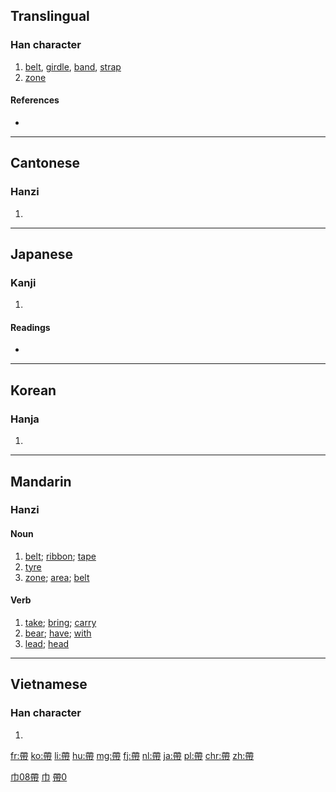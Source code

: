 {{also|带|帯}}
==Translingual==

===Han character===
{{Han char|rn=50|rad=巾|as=08|sn=11|four=4422<sub>7</sub>|canj=大心月中月 (KPBLB)}}

# [[belt]], [[girdle]], [[band]], [[strap]]
# [[zone]]

====References====
* {{Han ref|kx=0333.060|dkj=08950|dj=0639.080|hdz=10742.120|uh=5E36|ud=24118|bh=B161|bd=45409}}

----

==Cantonese==

===Hanzi===
{{yue-hanzi|jyut=[[daai2]], [[daai3]]|y=daai2, daai3}}

# {{defn|lang=yue|sort=巾08}}

----

==Japanese==
{{ja-forms|[[帯]]|[[带]]|[[帶]]}}
===Kanji===
{{ja-kanji|grade=|rs=巾08}}

# {{defn|lang=ja|sort=巾08}}

====Readings====
* {{ja-readings|on=[[たい]] (tai)|kun=[[おび]] (obi), [[おびる]] (obiru), [[めぐる]] (meguru)}}

----

==Korean==

===Hanja===
{{ko-hanja|hangeul=대|rv=dae|mr=tae}}

# {{defn|lang=ko|sort=巾08}}

----

==Mandarin==
===Hanzi===
{{cmn-hanzi|pin=[[dài]] (dai4)|wg=tai<sup>4</sup>}}

====Noun====
{{cmn-noun|t|pin=dài|pint=dai4|tra=帶|sim=带|rs=巾08}}

# [[belt]]; [[ribbon]]; [[tape]]
# [[tyre]]
# [[zone]]; [[area]]; [[belt]]

====Verb====
{{cmn-verb|t|pin=dài|pint=dai4|tra=帶|sim=带|rs=巾08}}

# [[take]]; [[bring]]; [[carry]]
# [[bear]]; [[have]]; [[with]]
# [[lead]]; [[head]]

[[Category:cmn:Beginning Mandarin in traditional script|巾08帶]]
[[Category:cmn:Beginning Mandarin in traditional script|巾]]

----

==Vietnamese==

===Han character===
{{vi-hantu|[[đái]], [[đai]], [[đới]], [[đáy]]|rs=巾08}}

# {{defn|lang=vi|sort=巾08}}

[[Category:CJKV characters simplified differently in Japan and China|帶0]]

[[fr:帶]]
[[ko:帶]]
[[li:帶]]
[[hu:帶]]
[[mg:帶]]
[[fj:帶]]
[[nl:帶]]
[[ja:帶]]
[[pl:帶]]
[[chr:帶]]
[[zh:帶]]